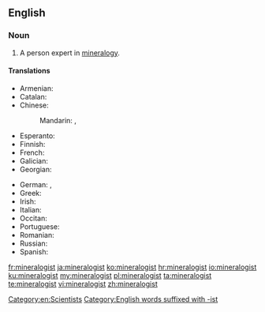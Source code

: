 ==English==

===Noun===
{{en-noun}}

# A person expert in [[mineralogy]].

====Translations====
{{trans-top|expert in mineralogy}}
* Armenian: {{t|hy|հանքաբան}}
* Catalan: {{t|ca|mineralogista|m|f}}
* Chinese:
*: Mandarin: {{t|cmn|礦物學家|sc=Hani}}, {{t|cmn|矿物学家|tr=kuàngwùxuéjiā|sc=Hani}}
* Esperanto: {{t|eo|mineralogo}}
* Finnish: {{t|fi|geologi}}
* French: {{t+|fr|minéralogiste|m|f}}
* Galician: {{t|gl|mineraloxista|m|f}}
* Georgian: {{t|ka|მინერალოგი}}
{{trans-mid}}
* German: {{t|de|Mineraloge|m}}, {{t|de|Mineralogin|f}}
* Greek: {{t+|el|ορυκτολόγος|c}}
* Irish: {{t|ga|mianreolaí|m}}
* Italian: {{t|it|mineralogista|m|f}}
* Occitan: {{t|oc|mineralogista|m|f}}
* Portuguese: {{t|pt|mineralogista|m|f}}
* Romanian: {{t+|ro|mineralog|m}}
* Russian: {{t+|ru|минера́лог|m}}
* Spanish: {{t+|es|mineralogista|m|f}}
{{trans-bottom}}

[[Category:en:Scientists]]
[[Category:English words suffixed with -ist]]

[[fr:mineralogist]]
[[ja:mineralogist]]
[[ko:mineralogist]]
[[hr:mineralogist]]
[[io:mineralogist]]
[[ku:mineralogist]]
[[my:mineralogist]]
[[pl:mineralogist]]
[[ta:mineralogist]]
[[te:mineralogist]]
[[vi:mineralogist]]
[[zh:mineralogist]]